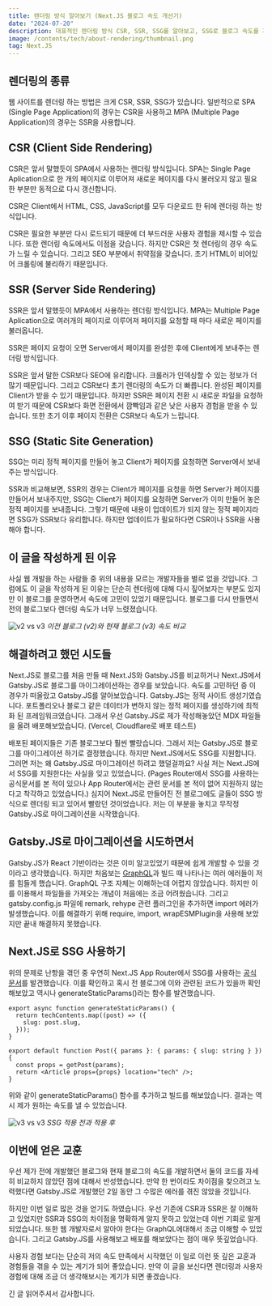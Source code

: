 ```yaml
---
title: 렌더링 방식 알아보기 (Next.JS 블로그 속도 개선기)
date: "2024-07-20"
description: 대표적인 렌더링 방식 CSR, SSR, SSG를 알아보고, SSG로 블로그 속도를 개선한 과정을 소개합니다.
image: /contents/tech/about-rendering/thumbnail.png
tag: Next.JS
---
```


## 렌더링의 종류

웹 사이트를 렌더링 하는 방법은 크게 CSR, SSR, SSG가 있습니다. 일반적으로 SPA (Single Page Application)의 경우는 CSR을 사용하고 MPA (Multiple Page Application)의 경우는 SSR을 사용합니다.

## CSR (Client Side Rendering)

CSR은 앞서 말했듯이 SPA에서 사용하는 렌더링 방식입니다. SPA는 Single Page Aplication으로 한 개의 페이지로 이루어져 새로운 페이지를 다시 불러오지 않고 필요한 부분만 동적으로 다시 갱신합니다.

CSR은 Client에서 HTML, CSS, JavaScript를 모두 다운로드 한 뒤에 렌더링 하는 방식입니다.

CSR은 필요한 부분만 다시 로드되기 때문에 더 부드러운 사용자 경험을 제시할 수 있습니다. 또한 렌더링 속도에서도 이점을 갖습니다. 하지만 CSR은 첫 렌더링의 경우 속도가 느릴 수 있습니다. 그리고 SEO 부분에서 취약점을 갖습니다. 초기 HTML이 비어있어 크롤링에 불리하기 때문입니다.

## SSR (Server Side Rendering)

SSR은 앞서 말했듯이 MPA에서 사용하는 렌더링 방식입니다. MPA는 Multiple Page Aplication으로 여러개의 페이지로 이루어져 페이지를 요청할 때 마다 새로운 페이지를 불러옵니다.

SSR은 페이지 요청이 오면 Server에서 페이지를 완성한 후에 Client에게 보내주는 렌더링 방식입니다.

SSR은 앞서 말한 CSR보다 SEO에 유리합니다. 크롤러가 인덱싱할 수 있는 정보가 더 많기 때문입니다. 그리고 CSR보다 초기 렌더링의 속도가 더 빠릅니다. 완성된 페이지를 Client가 받을 수 있기 때문입니다. 하지만 SSR은 페이지 전환 시 새로운 파일을 요청하여 받기 때문에 CSR보다 화면 전환에서 깜빡임과 같은 낮은 사용자 경험을 받을 수 있습니다. 또한 초기 이후 페이지 전환은 CSR보다 속도가 느립니다.

## SSG (Static Site Generation)

SSG는 미리 정적 페이지를 만들어 놓고 Client가 페이지를 요청하면 Server에서 보내주는 방식입니다.

SSR과 비교해보면, SSR의 경우는 Client가 페이지를 요청을 하면 Server가 페이지를 만들어서 보내주지만, SSG는 Client가 페이지를 요청하면 Server가 이미 만들어 놓은 정적 페이지를 보내줍니다. 그렇기 때문에 내용이 업데이트가 되지 않는 정적 페이지라면 SSG가 SSR보다 유리합니다. 하지만 업데이트가 필요하다면 CSR이나 SSR을 사용해야 합니다.

## 이 글을 작성하게 된 이유

사실 웹 개발을 하는 사람들 중 위의 내용을 모르는 개발자들을 별로 없을 것입니다. 그럼에도 이 글을 작성하게 된 이유는 단순히 렌더링에 대해 다시 짚어보자는 부분도 있지만 이 블로그를 운영하면서 속도에 고민이 있었기 때문입니다. 블로그를 다시 만들면서 전의 블로그보다 렌더링 속도가 너무 느렸졌습니다.

![v2 vs v3](/contents/tech/about-rendering/v2_v3.gif) _이전 블로그 (v2)와 현재 블로그 (v3) 속도 비교_

## 해결하려고 했던 시도들

Next.JS로 블로그를 처음 만들 때 Next.JS와 Gatsby.JS를 비교하거나 Next.JS에서 Gatsby.JS로 블로그를 마이그레이션하는 경우를 보았습니다. 속도를 고민하던 중 이 경우가 떠올랐고 Gatsby.JS를 알아보았습니다. Gatsby.JS는 정적 사이트 생성기였습니다. 포트폴리오나 블로그 같은 데이터가 변하지 않는 정적 페이지를 생성하기에 최적화 된 프레임워크였습니다. 그래서 우선 Gatsby.JS로 제가 작성해놓았던 MDX 파일들을 올려 배포해보았습니다. (Vercel, Cloudflare로 배포 테스트)

배포된 페이지들은 기존 블로그보다 훨씬 빨랐습니다. 그래서 저는 Gatsby.JS로 블로그를 마이그레이션 하기로 결정했습니다. 하지만 Next.JS에서도 SSG를 지원합니다. 그러면 저는 왜 Gatsby.JS로 마이그레이션 하려고 했덜걸까요? 사실 저는 Next.JS에서 SSG를 지원한다는 사실을 잊고 있었습니다. (Pages Router에서 SSG를 사용하는 공식문서를 본 적이 있으나 App Router에서는 관련 문서를 본 적이 없어 지원하지 않는다고 착각하고 있었습니다.) 심지어 Next.JS로 만들어진 전 블로그에도 글들이 SSG 방식으로 렌더링 되고 있어서 빨랐던 것이었습니다. 저는 이 부분을 놓치고 무작정 Gatsby.JS로 마이그레이션을 시작했습니다.

## Gatsby.JS로 마이그레이션을 시도하면서

Gatsby.JS가 React 기반이라는 것은 이미 알고있었기 때문에 쉽게 개발할 수 있을 것이라고 생각했습니다. 하지만 처음보는 [GraphQL](https://graphql.org/)과 빌드 때 나타나는 여러 에러들이 저를 힘들게 했습니다. GraphQL 구조 자체는 이해하는데 어렵지 않았습니다. 하지만 이를 이용해서 파일들을 가져오는 개념이 처음에는 조금 어려웠습니다. 그리고 gatsby.config.js 파일에 remark, rehype 관련 플러그인을 추가하면 import 에러가 발생했습니다. 이를 해결하기 위해 require, import, wrapESMPlugin을 사용해 보았지만 끝내 해결하지 못했습니다.

## Next.JS로 SSG 사용하기

위의 문제로 난항을 겪던 중 우연히 Next.JS App Router에서 SSG를 사용하는 [공식 문서](https://nextjs.org/docs/app/building-your-application/rendering/server-components#static-rendering-default)를 발견했습니다. 이를 확인하고 혹시 전 블로그에 이와 관련된 코드가 있을까 확인해보았고 역시나 generateStaticParams()라는 함수를 발견했습니다.

```tsx
export async function generateStaticParams() {
  return techContents.map((post) => ({
    slug: post.slug,
  }));
}

export default function Post({ params }: { params: { slug: string } }) {
  const props = getPost(params);
  return <Article props={props} location="tech" />;
}
```

위와 같이 generateStaticParams() 함수를 추가하고 빌드를 해보았습니다. 결과는 역시 제가 원하는 속도를 낼 수 있었습니다.

![v3 vs v3](/contents/tech/about-rendering/v3_v3.gif) _SSG 적용 전과 적용 후_

## 이번에 얻은 교훈

우선 제가 전에 개발했던 블로그와 현재 블로그의 속도를 개발하면서 둘의 코드를 자세히 비교하지 않았던 점에 대해서 반성했습니다. 만약 한 번이라도 차이점을 찾으려고 노력했다면 Gatsby.JS로 개발했던 2일 동안 그 수많은 에러를 겪진 않았을 것입니다.

하지만 이번 일로 많은 것을 얻기도 하였습니다. 우선 기존에 CSR과 SSR은 잘 이해하고 있었지만 SSR과 SSG의 차이점을 명확하게 알지 못하고 있었는데 이번 기회로 알게 되었습니다. 또한 웹 개발자로서 알아야 한다는 GraphQL에대해서 조금 이해할 수 있었습니다. 그리고 Gatsby.JS를 사용해보고 배포를 해보았다는 점이 매우 뜻깊었습니다.

사용자 경험 보다는 단순히 저의 속도 만족에서 시작했던 이 일로 이런 뜻 깊은 교훈과 경험들을 겪을 수 있는 계기가 되어 좋았습니다. 만약 이 글을 보신다면 렌더링과 사용자 경험에 대해 조금 더 생각해보시는 계기가 되면 좋겠습니다.

긴 글 읽어주셔서 감사합니다.
